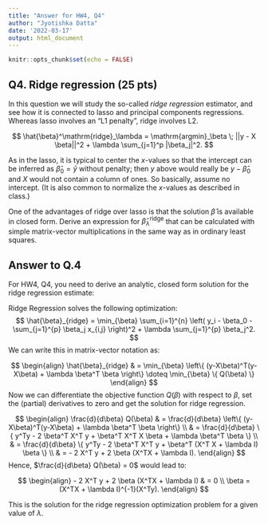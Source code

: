 ```yaml
---
title: "Answer for HW4, Q4"
author: "Jyotishka Datta"
date: '2022-03-17'
output: html_document
---
```


```r
knitr::opts_chunk$set(echo = FALSE)
```

## Q4. Ridge regression (25 pts)

In this question we will study the so-called *ridge regression* estimator, and see how it is connected to lasso and principal components regressions.  Whereas lasso involves an "L1 penalty", ridge involves L2.

$$
\hat{\beta}^\mathrm{ridge}_\lambda = \mathrm{argmin}_\beta \; ||y - X \beta||^2 + \lambda \sum_{j=1}^p |\beta_j|^2.
$$

As in the lasso, it is typical to center the $x$-values so that the intercept can be inferred as $\hat{\beta}_0 = \bar{y}$ without penalty; then $y$ above would really be $y-\hat{\beta}_0$ and $X$ would not contain a column of ones.  So basically, assume no intercept.  (It is also common to normalize the $x$-values as described in class.)

One of the advantages of ridge over lasso is that the solution $\hat{\beta}$ is available in closed form.  Derive an expression for $\hat{\beta}^\mathrm{ridge}_\lambda$ that can be calculated with simple matrix-vector multiplications in the same way as in ordinary least squares.  

## Answer to Q.4 

For HW4, Q4, you need to derive an analytic, closed form solution for the ridge regression estimate:

Ridge Regression solves the following optimization:
$$
\hat{\beta}_{ridge} =	\min_{\beta} \sum_{i=1}^{n} \left( y_i - \beta_0 - \sum_{j=1}^{p} \beta_j x_{i,j} \right)^2 + \lambda \sum_{j=1}^{p} \beta_j^2.
$$
We can write this in matrix-vector notation as:

$$
\begin{align}
\hat{\beta}_{ridge} & =	\min_{\beta} \left\{ (y-X\beta)^T(y-X\beta) + \lambda \beta^T \beta \right\} \doteq \min_{\beta} \{ Q(\beta) \}
\end{align}
$$
Now we can differentiate the objective function $Q(\beta)$ with respect to $\beta$, set the (partial) derivatives to zero and get the solution for ridge regression. 

$$
\begin{align}
\frac{d}{d\beta} Q(\beta) & = \frac{d}{d\beta} \left\{ (y-X\beta)^T(y-X\beta) + \lambda \beta^T \beta \right\} \\
& = \frac{d}{d\beta} \{ y^Ty - 2 \beta^T X^T y + \beta^T X^T X \beta + \lambda \beta^T \beta \} \\
& = \frac{d}{d\beta} \{ y^Ty - 2 \beta^T X^T y + \beta^T (X^T X + \lambda I) \beta \} \\
& = - 2 X^T y + 2 \beta (X^TX + \lambda I).
\end{align}
$$
Hence, $\frac{d}{d\beta} Q(\beta) = 0$ would lead to:

$$
\begin{align}
- 2 X^T y + 2 \beta (X^TX + \lambda I) & = 0 \\
\beta = (X^TX + \lambda I)^{-1}(X^Ty). 
\end{align}
$$

This is the solution for the ridge regression optimization problem for a given value of $\lambda$. 
